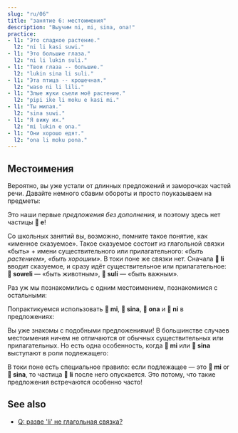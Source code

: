 ```yaml
---
slug: "ru/06"
title: "занятие 6: местоимения"
description: "Выучим ni, mi, sina, ona!"
practice:
- l1: "Это сладкое растение."
  l2: "ni li kasi suwi."
- l1: "Это большие глаза."
  l2: "ni li lukin suli."
- l1: "Твои глаза -- большие."
  l2: "lukin sina li suli."
- l1: "Эта птица -- крошечная."
  l2: "waso ni li lili."
- l1: "Злые жуки съели моё растение."
  l2: "pipi ike li moku e kasi mi."
- l1: "Ты милая."
  l2: "sina suwi."
- l1: "Я вижу их."
  l2: "mi lukin e ona."
- l1: "Они хорошо едят."
  l2: "ona li moku pona."
---
```



## Местоимения

Вероятно, вы уже устали от длинных предложений и заморочках частей речи. Давайте немного сбавим обороты и просто поуказываем на предметы:

<List>
  <Word sl="ni" m="этот, тот" />
  <Sentence sl="ni li soweli." m="Это животное." />
  <Sentence sl="ni li kasi." m="Это растение." />
  <Sentence sl="ni li moku suwi." m="Это сладкая еда." />
  <Sentence sl="ni li suli." m="Это важно." />
  <Sentence sl="ni li pona wawa." m="Это поразительно хорошо." />
</List>

Это наши первые _предложения без дополнения_, и поэтому здесь нет частицы **󱤉 e**!

Со школьных занятий вы, возможно, помните такое понятие, как «именное сказуемое». Такое сказуемое состоит из глагольной связки «быть» + имени существительного или прилагательного: *«быть растением», «быть хорошим»*. В токи поне же связки нет. Сначала **󱤧 li** вводит сказуемое, и сразу идёт существительное или прилагательное: **󱥢 soweli** — «быть животным», **󱥣 suli** — «быть важным».

Раз уж мы познакомились с одним местоимением, познакомимся с остальными:

<List>
  <Word sl="mi" m="я, мы; мой, наш" />
  <Word sl="sina" m="ты; твой" />
  <Word sl="ona" m="он, она, оно, они; его, её, их" />
</List>

Попрактикуемся использовать **󱤴 mi**, **󱥞 sina**, **󱥆 ona** и **󱥁 ni** в предложениях:

<List>
  <Sentence sl="kasi ni li suli." m="Это растение большое." />
  <Sentence sl="sona sina li wawa." m="Твои знания впечатляют." />
  <Sentence sl="pipi ni li pipi mi." m="Это насекомое -- моё." />
  <Sentence sl="waso sina li lukin e mi." m="Твоя птица смотрит на меня." />
  <Sentence sl="waso li moku e pipi ni." m="Птица ест эту букашку." />
  <Sentence sl="soweli mi li moku e kasi ona." m="Моё животное ест эту зелень." />
</List>

Вы уже знакомы с подобными предложениями! В большинстве случаев местоимения ничем не отличаются от обычных существительных или прилагательных. Но есть одна особенность, когда **󱤴 mi** или **󱥞 sina** выступают в роли подлежащего:

<List>
  <Sentence sl="mi wawa." m="Я сильная." />
  <Sentence sl="sina lukin e moku." m="Ты видишь еду." />
  <Sentence sl="mi sona e kasi suli." m="Я знаю большое растение." />
  <Sentence sl="sina sona e suli kasi." m="Ты знаешь размер растения." />
</List>

В токи поне есть специальное правило: если подлежащее — это **󱤴 mi** or **󱥞 sina**, то частица **󱤧 li** после него опускается. Это потому, что такие предложения встречаются особенно часто!

## See also
* [Q: разве 'li' не глагольная связка?](../li-and-is)
